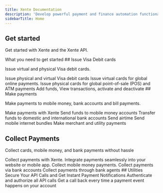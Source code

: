 ```yaml
---
title: Xente Documentation
description: 'Develop powerful payment and finance automation functionality for your business'
sidebarTitle: Home
---
```

## Get started

Get started with Xente and the Xente API.

<CardGroup cols={2}>
     <Card
    title="Requirements"
    icon="folder"
    href="/start/prerequisites"
  >
   What you need to get started
  </Card>
</CardGroup>
## Issue Visa Debit cards

Issue virtual and physical Visa debit cards.

<CardGroup cols={2}>
 <Card
    title="Cards overview"
    icon="credit-card"
    href="/visa-cards/overview"
  >
    Issue physical and virtual Visa debit cards
  </Card>
  <Card
    title="Issue virtual cards"
    icon="cc-visa"
    href="/visa-cards/overview"
  >
    Issue virtual cards for global online payments.
  </Card>
  <Card
    title="Issue physical cards"
    icon="credit-card-front"
    href="/visa-cards/physical"
  >
   Issue physical cards for global point-of-sale (POS) and ATM payments
  </Card>
    <Card
    title="Manage cards"
    icon="list-check"
    href="/visa-cards/manage"
  >
   Add funds, View transactions, activate and deactivate
  </Card>
</CardGroup>
## Make payments

Make payments to mobile money, bank accounts and bill payments.

<CardGroup cols={2}>
<Card
    title="Payments overview"
    icon="mobile"
    href="/make-payments/overview"
  >
    Make payments with Xente
  </Card>
  <Card
    title="Mobile money"
    icon="mobile"
    href="/make-payments/mobilemoney"
  >
    Send funds to mobile money accounts
  </Card>
   <Card
    title="Bank transfers"
    icon="building-columns"
    href="/make-payments/bank"
  >
    Transfer funds to domestic and international bank accounts
  </Card>
   <Card
    title="Airtime"
    icon="mobile-retro"
    href="/make-payments/airtime"
  >
    Send airtime
  </Card>
   <Card
    title="Internet"
    icon="mobile-signal-out"
    href="/make-payments/mobileinternet"
  >
    Send mobile internet bundles
  </Card>
   <Card
    title="Bill Payments"
    icon="file-invoice"
    href="/make-payments/billpay"
  >
    Make merchant and utility payments
  </Card>
   
</CardGroup>

## Collect Payments

Collect cards, mobile money, and bank payments without hassle

<CardGroup cols={2}>
 <Card
    title="Collections overview"
    icon="money-bill"
    href="collect-payments/overview"
  >
    Collect payments with Xente.
  </Card>
  <Card
    title="Checkout"
    icon="browser"
    href="/collect-payments/checkout"
  >
    Integrate payments seamlessly into your website or mobile app.
  </Card>
  <Card
    title="Mobile Money"
    icon="sd-card"
    href="/collect-payments/mobilemoney"
  >
    Collect mobile money payments.
  </Card>
  <Card
    title="Bank"
    icon="vault"
    href="/collect-payments/bank"
  >
    Collect payments via bank accounts
  </Card>
  <Card
    title="Agent Banking"
    icon="id-card"
    href="/collect-payments/agentbank"
  >
    Collect payments through bank agents
  </Card>
</CardGroup>
## Utilities
Secure Your API Calls and Get Instant Payment Notifications
<CardGroup cols={2}>
 <Card
    title="Authentication & Authorization"
    icon="lock"
    href="/start/auth"
  >
   Authenticate and authorize all API calls
  </Card>
  <Card
    title="Instant Payment Notification"
    icon="webhook"
    href="/start/ipn"
  >
   Get a call back every time a payment event happens on your account
  </Card>
</CardGroup>

